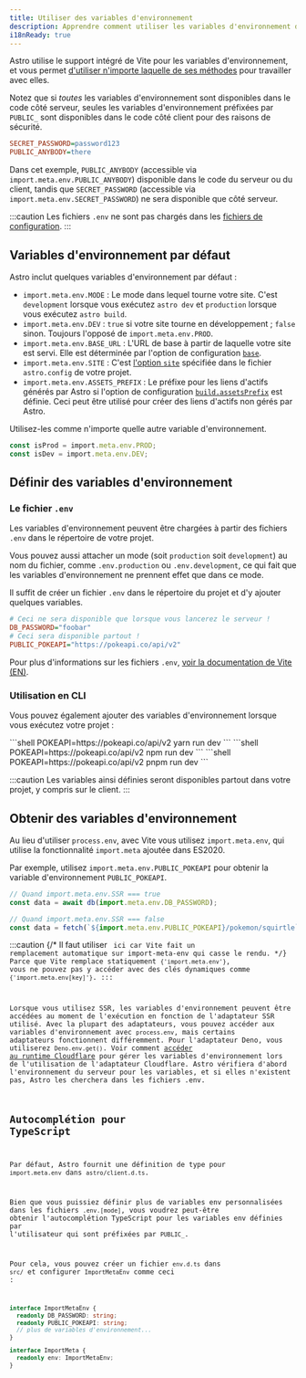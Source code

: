 ```yaml
---
title: Utiliser des variables d'environnement
description: Apprendre comment utiliser les variables d'environnement dans un projet Astro.
i18nReady: true
---
```


Astro utilise le support intégré de Vite pour les variables d'environnement, et vous permet [d'utiliser n'importe laquelle de ses méthodes](https://vitejs.dev/guide/env-and-mode.html) pour travailler avec elles.

Notez que si _toutes_ les variables d'environnement sont disponibles dans le code côté serveur, seules les variables d'environnement préfixées par `PUBLIC_` sont disponibles dans le code côté client pour des raisons de sécurité.

```ini title=".env"
SECRET_PASSWORD=password123
PUBLIC_ANYBODY=there
```

Dans cet exemple, `PUBLIC_ANYBODY` (accessible via `import.meta.env.PUBLIC_ANYBODY`) disponible dans le code du serveur ou du client, tandis que `SECRET_PASSWORD` (accessible via `import.meta.env.SECRET_PASSWORD`) ne sera disponible que côté serveur.

:::caution
Les fichiers `.env` ne sont pas chargés dans les [fichiers de configuration](/fr/guides/configuring-astro/#variables-denvironment).
:::

## Variables d'environnement par défaut

Astro inclut quelques variables d'environnement par défaut :

- `import.meta.env.MODE` : Le mode dans lequel tourne votre site. C'est `development` lorsque vous exécutez `astro dev` et `production` lorsque vous exécutez `astro build`.
- `import.meta.env.DEV` : `true` si votre site tourne en développement ; `false` sinon. Toujours l'opposé de `import.meta.env.PROD`.
- `import.meta.env.BASE_URL` : L'URL de base à partir de laquelle votre site est servi. Elle est déterminée par l'option de configuration [`base`](/fr/reference/configuration-reference/#base).
- `import.meta.env.SITE` : C'est [l'option `site`](/fr/reference/configuration-reference/#site) spécifiée dans le fichier `astro.config` de votre projet.
- `import.meta.env.ASSETS_PREFIX` : Le préfixe pour les liens d'actifs générés par Astro si l'option de configuration [`build.assetsPrefix`](/fr/reference/configuration-reference/#buildassetsprefix) est définie. Ceci peut être utilisé pour créer des liens d'actifs non gérés par Astro.

Utilisez-les comme n'importe quelle autre variable d'environnement.

```ts utils.ts
const isProd = import.meta.env.PROD;
const isDev = import.meta.env.DEV;
```

## Définir des variables d'environnement

### Le fichier `.env`

Les variables d'environnement peuvent être chargées à partir des fichiers `.env` dans le répertoire de votre projet.

Vous pouvez aussi attacher un mode (soit `production` soit `development`) au nom du fichier, comme `.env.production` ou `.env.development`, ce qui fait que les variables d'environnement ne prennent effet que dans ce mode.

Il suffit de créer un fichier `.env` dans le répertoire du projet et d'y ajouter quelques variables.

```ini title=".env"
# Ceci ne sera disponible que lorsque vous lancerez le serveur !
DB_PASSWORD="foobar"
# Ceci sera disponible partout !
PUBLIC_POKEAPI="https://pokeapi.co/api/v2"
```

Pour plus d'informations sur les fichiers `.env`, [voir la documentation de Vite (EN)](https://vitejs.dev/guide/env-and-mode.html#env-files).

### Utilisation en CLI
Vous pouvez également ajouter des variables d'environnement lorsque vous exécutez votre projet :

<PackageManagerTabs>
 <Fragment slot="yarn">
    ```shell
    POKEAPI=https://pokeapi.co/api/v2 yarn run dev
    ```
 </Fragment>
 <Fragment slot="npm">
    ```shell
    POKEAPI=https://pokeapi.co/api/v2 npm run dev
    ```
 </Fragment>
 <Fragment slot="pnpm">
    ```shell
    POKEAPI=https://pokeapi.co/api/v2 pnpm run dev
    ```
 </Fragment>
</PackageManagerTabs>

:::caution
Les variables ainsi définies seront disponibles partout dans votre projet, y compris sur le client.
:::

## Obtenir des variables d'environnement

Au lieu d'utiliser `process.env`, avec Vite vous utilisez `import.meta.env`, qui utilise la fonctionnalité `import.meta` ajoutée dans ES2020.

Par exemple, utilisez `import.meta.env.PUBLIC_POKEAPI` pour obtenir la variable d'environnement `PUBLIC_POKEAPI`.

```js /(?<!//.*)import.meta.env.[A-Z_]+/
// Quand import.meta.env.SSR === true
const data = await db(import.meta.env.DB_PASSWORD);

// Quand import.meta.env.SSR === false
const data = fetch(`${import.meta.env.PUBLIC_POKEAPI}/pokemon/squirtle`);
```

:::caution
{/* Il faut utiliser <code> ici car Vite fait un remplacement automatique sur import-meta-env qui casse le rendu. */}
Parce que Vite remplace statiquement <code>{'import.meta.env'}</code>, vous ne pouvez pas y accéder avec des clés dynamiques comme <code>{'import.meta.env[key]'}</code>.
:::

Lorsque vous utilisez SSR, les variables d'environnement peuvent être accédées au moment de l'exécution en fonction de l'adaptateur SSR utilisé. Avec la plupart des adaptateurs, vous pouvez accéder aux variables d'environnement avec `process.env`, mais certains adaptateurs fonctionnent différemment. Pour l'adaptateur Deno, vous utiliserez `Deno.env.get()`. Voir comment [accéder au runtime Cloudflare](/fr/guides/integrations-guide/cloudflare/#cloudflare-runtime) pour gérer les variables d'environnement lors de l'utilisation de l'adaptateur Cloudflare. Astro vérifiera d'abord l'environnement du serveur pour les variables, et si elles n'existent pas, Astro les cherchera dans les fichiers .env.

## Autocomplétion pour TypeScript

Par défaut, Astro fournit une définition de type pour `import.meta.env` dans `astro/client.d.ts`.

Bien que vous puissiez définir plus de variables env personnalisées dans les fichiers `.env.[mode]`, vous voudrez peut-être obtenir l'autocomplétion TypeScript pour les variables env définies par l'utilisateur qui sont préfixées par `PUBLIC_`.

Pour cela, vous pouvez créer un fichier `env.d.ts` dans `src/` et configurer `ImportMetaEnv` comme ceci :

```ts title="src/env.d.ts"
interface ImportMetaEnv {
  readonly DB_PASSWORD: string;
  readonly PUBLIC_POKEAPI: string;
  // plus de variables d'environnement...
}

interface ImportMeta {
  readonly env: ImportMetaEnv;
}
```
